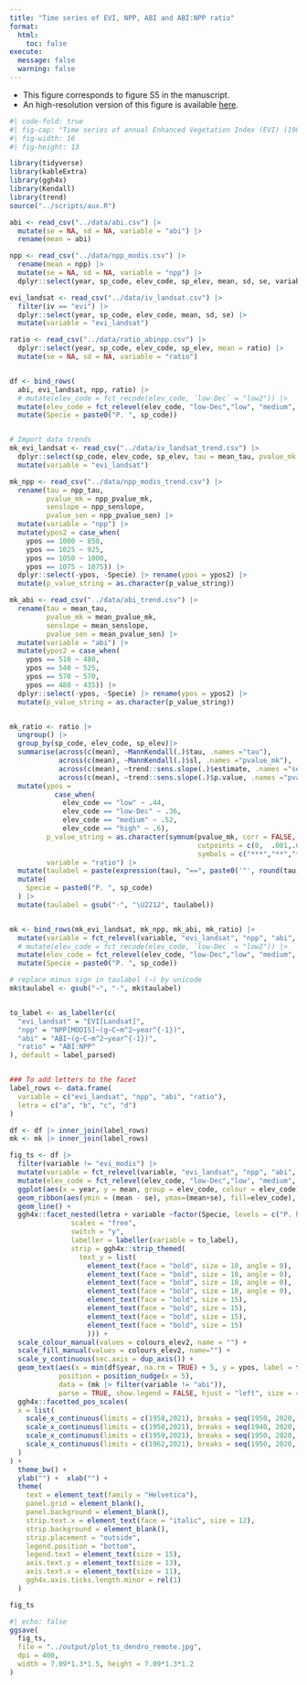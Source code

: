 ```yaml
---
title: "Time series of EVI, NPP, ABI and ABI:NPP ratio"
format: 
  html:
    toc: false
execute:
  message: false
  warning: false
---
```


- This figure corresponds to figure S5 in the manuscript.
- An high-resolution version of this figure is available [here](../output/plot_ts_dendro_remote.jpg).


```r
#| code-fold: true
#| fig-cap: "Time series of annual Enhanced Vegetation Index (EVI) (1986-2022) (a), annual Net Primary Productivity (NPP) (2001-2022) (b), Aboveground Biomass Increment (ABI) (1952-2022) (c), and ABI:NPP ratio (2001-2022) (d). Within each species, each line represents the temporal series for different elevation sites, distinguished by different colors. For annual EVI, ribbons represent the standard error of the annual values. Mann-Kendall tau values indicated were computed for each temporal series starting from 1986 for EVI and from 2001 for NPP and ABI:NPP ratio. Significant values of the trends are indicated: * p-value < 0.05; ** p-value < 0.01; *** p-value < 0.001."
#| fig-width: 16
#| fig-height: 13

library(tidyverse)
library(kableExtra)
library(ggh4x)
library(Kendall)
library(trend)
source("../scripts/aux.R")

abi <- read_csv("../data/abi.csv") |> 
  mutate(se = NA, sd = NA, variable = "abi") |> 
  rename(mean = abi)

npp <- read_csv("../data/npp_modis.csv") |> 
  rename(mean = npp) |> 
  mutate(se = NA, sd = NA, variable = "npp") |> 
  dplyr::select(year, sp_code, elev_code, sp_elev, mean, sd, se, variable) 

evi_landsat <- read_csv("../data/iv_landsat.csv") |> 
  filter(iv == "evi") |> 
  dplyr::select(year, sp_code, elev_code, mean, sd, se) |> 
  mutate(variable = "evi_landsat")

ratio <- read_csv("../data/ratio_abinpp.csv") |> 
  dplyr::select(year, sp_code, elev_code, sp_elev, mean = ratio) |> 
  mutate(se = NA, sd = NA, variable = "ratio") 


df <- bind_rows(
  abi, evi_landsat, npp, ratio) |> 
  # mutate(elev_code = fct_recode(elev_code, `low-Dec` = "low2")) |> 
  mutate(elev_code = fct_relevel(elev_code, "low-Dec","low", "medium", "high")) |> 
  mutate(Specie = paste0("P. ", sp_code))


# Import data trends 
mk_evi_landsat <- read_csv("../data/iv_landsat_trend.csv") |> 
  dplyr::select(sp_code, elev_code, sp_elev, tau = mean_tau, pvalue_mk = mean_pvalue_mk,  senslope = mean_senslope, pvalue_sen= mean_pvalue_sen, ypos, p_value_string, taulabel) |> 
  mutate(variable = "evi_landsat") 

mk_npp <- read_csv("../data/npp_modis_trend.csv") |> 
  rename(tau = npp_tau, 
         pvalue_mk = npp_pvalue_mk,
         senslope = npp_senslope,
         pvalue_sen = npp_pvalue_sen) |> 
  mutate(variable = "npp") |> 
  mutate(ypos2 = case_when(
    ypos == 1000 ~ 850, 
    ypos == 1025 ~ 925, 
    ypos == 1050 ~ 1000, 
    ypos == 1075 ~ 1075)) |> 
  dplyr::select(-ypos, -Specie) |> rename(ypos = ypos2) |> 
  mutate(p_value_string = as.character(p_value_string)) 

mk_abi <- read_csv("../data/abi_trend.csv") |> 
  rename(tau = mean_tau, 
         pvalue_mk = mean_pvalue_mk,
         senslope = mean_senslope,
         pvalue_sen = mean_pvalue_sen) |> 
  mutate(variable = "abi") |> 
  mutate(ypos2 = case_when(
    ypos == 510 ~ 480, 
    ypos == 540 ~ 525, 
    ypos == 570 ~ 570, 
    ypos == 480 ~ 435)) |> 
  dplyr::select(-ypos, -Specie) |> rename(ypos = ypos2) |> 
  mutate(p_value_string = as.character(p_value_string)) 


mk_ratio <- ratio |> 
  ungroup() |> 
  group_by(sp_code, elev_code, sp_elev)|> 
  summarise(across(c(mean), ~MannKendall(.)$tau, .names ="tau"),
            across(c(mean), ~MannKendall(.)$sl, .names ="pvalue_mk"),
            across(c(mean), ~trend::sens.slope(.)$estimate, .names ="senslope"),
            across(c(mean), ~trend::sens.slope(.)$p.value, .names ="pvalue_sen")) |> 
  mutate(ypos = 
           case_when(
             elev_code == "low" ~ .44,
             elev_code == "low-Dec" ~ .36,
             elev_code == "medium" ~ .52,
             elev_code == "high" ~ .6), 
         p_value_string = as.character(symnum(pvalue_mk, corr = FALSE,
                                              cutpoints = c(0,  .001,.01,.05, 1),
                                              symbols = c("***","**","*",""))),
         variable = "ratio") |> 
  mutate(taulabel = paste(expression(tau), "==", paste0('"', round(tau, 3), p_value_string, '"'))) |> 
  mutate(
    Specie = paste0("P. ", sp_code)
  ) |> 
  mutate(taulabel = gsub("-", "\U2212", taulabel))


mk <- bind_rows(mk_evi_landsat, mk_npp, mk_abi, mk_ratio) |> 
  mutate(variable = fct_relevel(variable, "evi_landsat", "npp", "abi", "ratio")) |> 
  # mutate(elev_code = fct_recode(elev_code, `low-Dec` = "low2")) |> 
  mutate(elev_code = fct_relevel(elev_code, "low-Dec","low", "medium", "high")) |> 
  mutate(Specie = paste0("P. ", sp_code))

# replace minus sign in taulabel (−) by unicode 
mk$taulabel <- gsub("−", "-", mk$taulabel)


to_label <- as_labeller(c(
  "evi_landsat" = "EVI[Landsat]", 
  "npp" = "NPP[MODIS]~(g~C~m^2~year^{-1})",
  "abi" = "ABI~(g~C~m^2~year^{-1})", 
  "ratio" = "ABI:NPP"
), default = label_parsed)


### To add letters to the facet 
label_rows <- data.frame(
  variable = c("evi_landsat", "npp", "abi", "ratio"),
  letra = c("a", "b", "c", "d")
)

df <- df |> inner_join(label_rows)
mk <- mk |> inner_join(label_rows)

fig_ts <- df |> 
  filter(variable != "evi_modis") |>
  mutate(variable = fct_relevel(variable, "evi_landsat", "npp", "abi", "ratio")) |> 
  mutate(elev_code = fct_relevel(elev_code, "low-Dec","low", "medium", "high")) |> 
  ggplot(aes(x = year, y = mean, group = elev_code, colour = elev_code)) +
  geom_ribbon(aes(ymin = (mean - se), ymax=(mean+se), fill=elev_code), colour=NA, alpha=.2) + 
  geom_line() +
  ggh4x::facet_nested(letra + variable ~factor(Specie, levels = c("P. halepensis", "P. pinaster", "P. nigra", "P. sylvestris")), 
               scales = "free", 
               switch = "y", 
               labeller = labeller(variable = to_label),
               strip = ggh4x::strip_themed(
                 text_y = list(
                   element_text(face = "bold", size = 18, angle = 0),
                   element_text(face = "bold", size = 18, angle = 0),
                   element_text(face = "bold", size = 18, angle = 0),
                   element_text(face = "bold", size = 18, angle = 0),
                   element_text(face = "bold", size = 15),
                   element_text(face = "bold", size = 15),
                   element_text(face = "bold", size = 15),
                   element_text(face = "bold", size = 15)
                   ))) +
  scale_colour_manual(values = colours_elev2, name = "") +
  scale_fill_manual(values = colours_elev2, name="") +
  scale_y_continuous(sec.axis = dup_axis()) +
  geom_text(aes(x = min(df$year, na.rm = TRUE) + 5, y = ypos, label = taulabel), 
            position = position_nudge(x = 5), 
            data = (mk |> filter(variable != "abi")), 
            parse = TRUE, show.legend = FALSE, hjust = "left", size = 4.5) +
  ggh4x::facetted_pos_scales(
  x = list(
    scale_x_continuous(limits = c(1958,2021), breaks = seq(1950, 2020, by = 20), minor_breaks = seq(1950, 2020, by = 10), guide = "axis_minor", sec.axis = dup_axis()), # halepensis
    scale_x_continuous(limits = c(1950,2021), breaks = seq(1940, 2020, by = 20), minor_breaks = seq(1950, 2020, by = 10), guide = "axis_minor", sec.axis = dup_axis()), # pinaster
    scale_x_continuous(limits = c(1959,2021), breaks = seq(1950, 2020, by = 20), minor_breaks = seq(1950, 2020, by = 10), guide = "axis_minor", sec.axis = dup_axis()), # nigra
    scale_x_continuous(limits = c(1962,2021), breaks = seq(1950, 2020, by = 20), minor_breaks = seq(1950, 2020, by = 10), guide = "axis_minor", sec.axis = dup_axis())  # pinaster
  )
) +
  theme_bw() +
  ylab("") +  xlab("") + 
  theme(
    text = element_text(family = "Helvetica"),
    panel.grid = element_blank(),
    panel.background = element_blank(),
    strip.text.x = element_text(face = "italic", size = 12),
    strip.background = element_blank(),
    strip.placement = "outside", 
    legend.position = "bottom",
    legend.text = element_text(size = 15),
    axis.text.y = element_text(size = 13),
    axis.text.x = element_text(size = 11),
    ggh4x.axis.ticks.length.minor = rel(1)
  ) 

fig_ts
```

```r
#| echo: false
ggsave(
  fig_ts, 
  file = "../output/plot_ts_dendro_remote.jpg",
  dpi = 400,
  width = 7.09*1.3*1.5, height = 7.09*1.3*1.2
)
```








